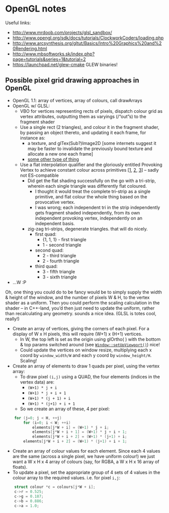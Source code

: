 # OpenGL notes


<Historical />

Useful links:

- http://www.mrdoob.com/projects/glsl_sandbox/
- http://www.opengl.org/sdk/docs/tutorials/ClockworkCoders/loading.php
- http://www.arcsynthesis.org/gltut/Basics/Intro%20Graphics%20and%20Rendering.html
- http://www.mbsoftworks.sk/index.php?page=tutorials&series=1&tutorial=2
- https://launchpad.net/glew-cmake GLEW binaries!

## Possible pixel grid drawing approaches in OpenGL

- OpenGL 1.1: array of vertices, array of colours, call drawArrays
- OpenGL w/ GLSL:
  - VBO for vertices representing rects of pixels, dispatch colour grid as vertex attributes, outputting them as varyings (/“out”s) to the fragment shader
  - Use a single rect (2 triangles), and colour it in the fragment shader, by passing an object thereto, and updating it each frame, for instance as:
    - a texture, and glTex(Sub?)Image2D [some internets suggest it may be faster to invalidate the previously bound texture and allocate a new one each frame]
    - [some other type of thing](http://stackoverflow.com/questions/7954927/glsl-passing-a-list-of-values-to-fragment-shader)
  - Use a flat interpolation qualifier and the gloriously entitled Provoking Vertex to achieve constant colour across primitives [[1](https://www.opengl.org/wiki/Type_Qualifier_(GLSL)#Interpolation_qualifiers), [2](http://www.geeks3d.com/20130514/opengl-interpolation-qualifiers-glsl-tutorial/), [3](http://www.opengl.org/wiki/Provoking_Vertex#Provoking_vertex)] – sadly not ES-compatible
    - Did get the flat shading successfully on the go with a tri-strip, wherein each single triangle was differently flat coloured.
      - I thought it would treat the complete tri-strip as a single primitive, and flat colour the whole thing based on the provocative vertex.
      - I was wrong; each independent tri in the strip independently gets fragment shaded independently, from its own independent provoking vertex, independently on an independent basis.
    - zig-zag tri-strips, degenerate triangles. that will do nicely.
      - first quad:
        - {1, 1, 1} - first triangle
        - 1 - second triangle
      - second quad:
        - 2 - third triangle
        - 2 - fourth triangle
      - third quad:
        - 3 - fifth triangle
        - 3 - sixth triangle
- ...W :P 

Oh, one thing you could do to be fancy would be to simply supply the width & height of the window, and the number of pixels W & H, to the vertex shader as a uniform. Then you could perform the scaling calculation in the shader – in C++-land, you’d then just need to update the uniform, rather than recalculating any geometry. sounds a nice idea. (GLSL is totes cool, really!)

- Create an array of vertices, giving the corners of each pixel. For a display of W x H pixels, this will require (W+1) x (H+1) vertices.
  - In W, the top left is set as the origin using glOrtho( ) with the bottom & top params switched around (see [`Window::setUpViewport()`](https://bitbucket.org/hallstein/w/src/131d727b91522aa95f66ddbb196c5ff80a05943f/Window.cpp?at=default)) nice!
  - Could update the vertices on window resize, multiplying each x coord by `window_width/W` and each y coord by `window_height/H`. Scaling!
- Create an array of elements to draw 1 quads per pixel, using the vertex array:
  - To draw pixel `(i,j)` using a QUAD, the four elements (indices in the vertex data) are:
    - `(W+1) * j + i`
    - `(W+1) * j + i + 1`
    - `(W+1) * (j + 1) + i`
    - `(W+1) * (j+1) + i + 1`
  - So we create an array of these, 4 per pixel:

```c++
    for (j=0; j < H, ++j)
        for (i=0; i < W; ++i)
            elements[j*W + i] = (W+1) * j + i;
            elements[j*W + i + 1] = (W+1) * j + i + 1;
            elements[j*W + i + 2] = (W+1) * (j+1) + i;
        elements[j*W + i + 2] = (W+1) * (j+1) + i + 1;
```

- Create an array of colour values for each element. Since each 4 values are the same (across a single pixel, we have uniform colour!) we just want a W x H x 4 array of colours (say, for RGBA, a W x H x 16 array of floats).
- To update a pixel, set the appropriate group of 4 sets of 4 values in the colour array to the required values. i.e. for pixel `i,j`:

```c++
    struct colour *c = colours[j*W + i];
    c->r = 0.525;
    c->g = 0.187;
    c->b = 0.886;
    c->a = 1.0;
```
